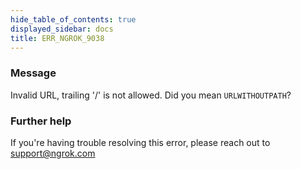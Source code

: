 ```yaml
---
hide_table_of_contents: true
displayed_sidebar: docs
title: ERR_NGROK_9038
---
```


### Message

Invalid URL, trailing '/' is not allowed. Did you mean `URLWITHOUTPATH`?

<ErrorDetails />

### Further help

If you're having trouble resolving this error, please reach out to [support@ngrok.com](mailto:support@ngrok.com?subject=Help%20with%20ERR_NGROK_9038)
